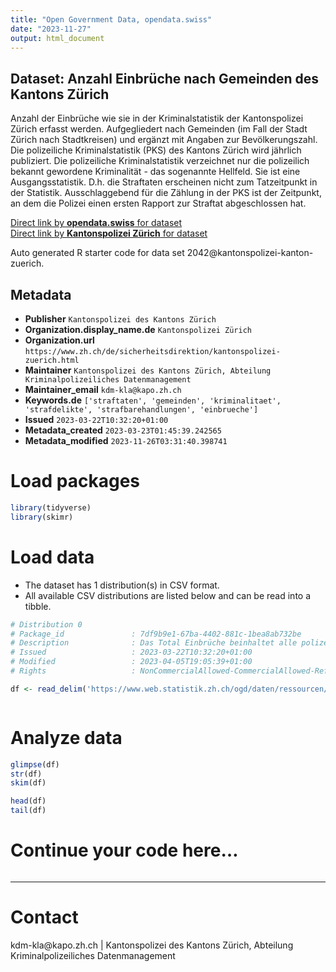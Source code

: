 ```yaml
---
title: "Open Government Data, opendata.swiss"
date: "2023-11-27"
output: html_document
---
```


## Dataset: Anzahl Einbrüche nach Gemeinden des Kantons Zürich

Anzahl der Einbrüche wie sie in der Kriminalstatistik der Kantonspolizei Zürich erfasst werden. Aufgegliedert nach Gemeinden (im Fall der Stadt Zürich nach Stadtkreisen) und ergänzt mit Angaben zur Bevölkerungszahl. Die polizeiliche Kriminalstatistik (PKS) des Kantons Zürich wird jährlich publiziert. Die polizeiliche Kriminalstatistik verzeichnet nur die polizeilich bekannt gewordene Kriminalität - das sogenannte Hellfeld. Sie ist eine Ausgangsstatistik. D.h. die Straftaten erscheinen nicht zum Tatzeitpunkt in der Statistik. Ausschlaggebend für die Zählung in der PKS ist der Zeitpunkt, an dem die Polizei einen ersten Rapport zur Straftat abgeschlossen hat.

[Direct link by **opendata.swiss** for dataset](https://opendata.swiss/de/dataset/anzahl-einbruche-nach-gemeinden-des-kantons-zurich)<br>
[Direct link by **Kantonspolizei Zürich** for dataset](nan)

Auto generated R starter code for data set 2042@kantonspolizei-kanton-zuerich.

## Metadata

- **Publisher** `Kantonspolizei des Kantons Zürich`
- **Organization.display_name.de** `Kantonspolizei Zürich`
- **Organization.url** `https://www.zh.ch/de/sicherheitsdirektion/kantonspolizei-zuerich.html`
- **Maintainer** `Kantonspolizei des Kantons Zürich, Abteilung Kriminalpolizeiliches Datenmanagement`
- **Maintainer_email** `kdm-kla@kapo.zh.ch`
- **Keywords.de** `['straftaten', 'gemeinden', 'kriminalitaet', 'strafdelikte', 'strafbarehandlungen', 'einbrueche']`
- **Issued** `2023-03-22T10:32:20+01:00`
- **Metadata_created** `2023-03-23T01:45:39.242565`
- **Metadata_modified** `2023-11-26T03:31:40.398741`


# Load packages

```r

library(tidyverse)
library(skimr)

```

# Load data

-   The dataset has 1 distribution(s) in CSV format.
-   All available CSV distributions are listed below and can be read into a tibble.

```r

# Distribution 0
# Package_id               : 7df9b9e1-67ba-4402-881c-1bea8ab732be
# Description              : Das Total Einbrüche beinhaltet alle polizeilich bekannten, vollendeten und versuchten Einbruchs- und Einschleichdiebstähle. Die Bevölkerungszahlen sind der Einwohnerstatistik des Bundes am Ende des Vorjahres entnommen (bis 2010 ESPOP, ab 2011 STATPOP). Damit wird die Häufigkeitszahl berechnet (Anzahl registrierten Straftaten pro 1000 Einwohner). 
# Issued                   : 2023-03-22T10:32:20+01:00
# Modified                 : 2023-04-05T19:05:39+01:00
# Rights                   : NonCommercialAllowed-CommercialAllowed-ReferenceNotRequired

df <- read_delim('https://www.web.statistik.zh.ch/ogd/daten/ressourcen/KTZH_00002042_00004083.csv')



```

# Analyze data

```r

glimpse(df)
str(df)
skim(df)

head(df)
tail(df)

```

# Continue your code here...

```r

```

------------------------------------------------------------------------

# Contact

kdm-kla@kapo.zh.ch | Kantonspolizei des Kantons Zürich, Abteilung Kriminalpolizeiliches Datenmanagement
